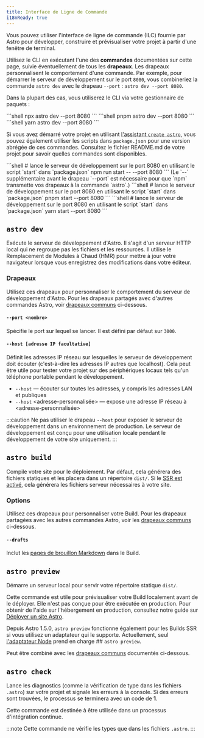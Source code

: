 ```yaml
---
title: Interface de Ligne de Commande
i18nReady: true
---
```




Vous pouvez utiliser l'interface de ligne de commande (ILC) fournie par Astro pour développer, construire et prévisualiser votre projet à partir d'une fenêtre de terminal.

Utilisez le CLI en exécutant l'une des **commandes** documentées sur cette page, suivie éventuellement de tous les **drapeaux**. Les drapeaux personnalisent le comportement d'une commande. Par exemple, pour démarrer le serveur de développement sur le port `8080`, vous combineriez la commande `astro dev` avec le drapeau `--port` : `astro dev --port 8080`.

Dans la plupart des cas, vous utiliserez le CLI via votre gestionnaire de paquets :

<PackageManagerTabs>
  <Fragment slot="npm">
  ```shell
  npx astro dev --port 8080
  ```
  </Fragment>
  <Fragment slot="pnpm">
  ```shell
  pnpm astro dev --port 8080
  ```
  </Fragment>
  <Fragment slot="yarn">
  ```shell
  yarn astro dev --port 8080
  ```
  </Fragment>
</PackageManagerTabs>

Si vous avez démarré votre projet en utilisant [l'assistant `create astro`](/fr/install/auto/#1-run-the-setup-wizard), vous pouvez également utiliser les scripts dans `package.json` pour une version abrégée de ces commandes. Consultez le fichier README.md de votre projet pour savoir quelles commandes sont disponibles.

<PackageManagerTabs>
  <Fragment slot="npm">
  ```shell
  # lance le serveur de développement sur le port 8080 en utilisant le script `start` dans `package.json`
  npm run start -- --port 8080
  ```
  (Le `--` supplémentaire avant le drapeau `--port` est nécessaire pour que `npm` transmette vos drapeaux à la commande `astro`.)
  </Fragment>
  <Fragment slot="pnpm">
  ```shell
  # lance le serveur de développement sur le port 8080 en utilisant le script `start` dans `package.json`
  pnpm start --port 8080
  ```
  </Fragment>
  <Fragment slot="yarn">
  ```shell
  # lance le serveur de développement sur le port 8080 en utilisant le script `start` dans `package.json`
  yarn start --port 8080
  ```
  </Fragment>
</PackageManagerTabs>

## `astro dev`

Exécute le serveur de développement d'Astro. Il s'agit d'un serveur HTTP local qui ne regroupe pas les fichiers et les ressources. Il utilise le Remplacement de Modules à Chaud (HMR) pour mettre à jour votre navigateur lorsque vous enregistrez des modifications dans votre éditeur.

<h3>Drapeaux</h3>

Utilisez ces drapeaux pour personnaliser le comportement du serveur de développement d'Astro. Pour les drapeaux partagés avec d'autres commandes Astro, voir [drapeaux communs](#drapeaux-communs) ci-dessous.

#### `--port <nombre>`

Spécifie le port sur lequel se lancer. Il est défini par défaut sur `3000`.

#### `--host [adresse IP facultative]`

Définit les adresses IP réseau sur lesquelles le serveur de développement doit écouter (c'est-à-dire les adresses IP autres que localhost). Cela peut être utile pour tester votre projet sur des périphériques locaux tels qu'un téléphone portable pendant le développement.

- `--host` — écouter sur toutes les adresses, y compris les adresses LAN et publiques
- `--host` <adresse-personnalisée> — expose une adresse IP réseau à <adresse-personnalisée>

:::caution
Ne pas utiliser le drapeau `--host` pour exposer le serveur de développement dans un environnement de production. Le serveur de développement est conçu pour une utilisation locale pendant le développement de votre site uniquement.
:::

## `astro build`

Compile votre site pour le déploiement. Par défaut, cela générera des fichiers statiques et les placera dans un répertoire `dist/`. Si le [SSR est activé](/fr/guides/rendu-côté-serveur/), cela générera les fichiers serveur nécessaires à votre site.

<h3>Options</h3>

Utilisez ces drapeaux pour personnaliser votre Build. Pour les drapeaux partagées avec les autres commandes Astro, voir les [drapeaux communs](#drapeaux-communs) ci-dessous.

#### `--drafts`

Inclut les [pages de brouillon Markdown](/fr/guides/markdown-content/#pages-brouillon) dans le Build.

## `astro preview`

Démarre un serveur local pour servir votre répertoire statique `dist/`.

Cette commande est utile pour prévisualiser votre Build localement avant de le déployer. Elle n'est pas conçue pour être exécutée en production. Pour obtenir de l'aide sur l'hébergement en production, consultez notre guide sur [Déployer un site Astro](/fr/guides/deploy/).

Depuis Astro 1.5.0, `astro preview` fonctionne également pour les Builds SSR si vous utilisez un adaptateur qui le supporte. Actuellement, seul [l'adaptateur Node](/fr/guides/integrations-guide/node/) prend en charge ## `astro preview`.

Peut être combiné avec les [drapeaux communs](#drapeaux-communs) documentés ci-dessous.

## `astro check`

Lance les diagnostics (comme la vérification de type dans les fichiers `.astro`) sur votre projet et signale les erreurs à la console. Si des erreurs sont trouvées, le processus se terminera avec un code de **1**.

Cette commande est destinée à être utilisée dans un processus d'intégration continue.

:::note
Cette commande ne vérifie les types que dans les fichiers `.astro`.
:::
